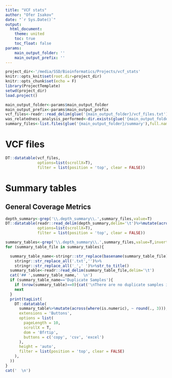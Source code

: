 ```yaml
---
title: "VCF stats"
author: "Ofer Isakov"
date: "`r Sys.Date()`"
output: 
  html_document:
    theme: united
    toc: true
    toc_float: false
params:
    main_output_folder: ''
    main_output_prefix: ''
---
```


```r
project_dir<-'/media/SSD/Bioinformatics/Projects/vcf_stats'
knitr::opts_knit$set(root.dir=project_dir)
knitr::opts_chunk$set(echo = F)
library(ProjectTemplate)
setwd(project_dir)
load.project()

main_output_folder<-params$main_output_folder
main_output_prefix<-params$main_output_prefix
vcf_files<-readr::read_delim(glue('{main_output_folder}/vcf_files.txt'),delim='\t')
was_relatedness_analysis_performed<-dir.exists(glue('{main_output_folder}/king'))
summary_files<-list.files(glue('{main_output_folder}/summary'),full.names = TRUE)
```

# VCF files

```r
DT::datatable(vcf_files,
              options=list(scrollX=T),
              filter = list(position = 'top', clear = FALSE))
```

# Summary tables

## General Coverage Metrics

```r
depth_summary<-grep('\\.depth_summary\\.',summary_files,value=T)
DT::datatable(readr::read_delim(depth_summary,delim='\t')%>%mutate(across(where(is.numeric), ~ round(., 3))),
              options=list(scrollX=T),
              filter = list(position = 'top', clear = FALSE))
```

```r
summary_tables<-grep('\\.depth_summary\\.',summary_files,value=T,invert = T)
for (summary_table_file in summary_tables){

  summary_table_name<-stringr::str_replace(basename(summary_table_file),glue('{main_output_prefix}.'),'')%>%
    stringr::str_replace_all('.txt','')%>%
    stringr::str_replace_all('_',' ')%>%str_to_title()
  summary_table<-readr::read_delim(summary_table_file,delim='\t')
  cat('## ',summary_table_name,'  \n')
  if (summary_table_name=='Duplicate Samples'){
    if (nrow(summary_table)==0){cat('\nThere are no duplicate samples in the input VCFs.  \n')}
    next
  }
  print(tagList(
    DT::datatable(
      summary_table%>%mutate(across(where(is.numeric), ~ round(., 3))),
      extensions = 'Buttons',
      options = list(
        pageLength = 10,
        scrollX = T,
        dom = 'Bfrtip',
        buttons = c('copy', 'csv', 'excel')
      ),
      height = 'auto',
      filter = list(position = 'top', clear = FALSE)
    ),
  ))
}
cat('  \n')
```

